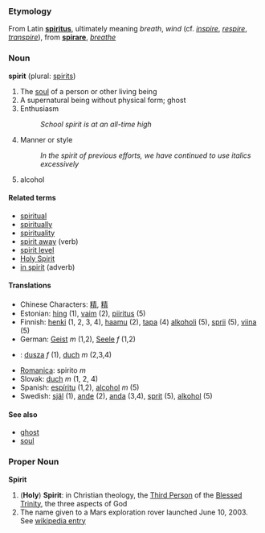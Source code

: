 ===Etymology===
From Latin '''[[spiritus]]''', ultimately meaning ''breath'', ''wind'' (cf. ''[[inspire]]'', ''[[respire]]'', ''[[transpire]]''), from '''[[spirare]]''', ''[[breathe]]''

===Noun===
'''spirit''' (plural: [[spirits]])

# The [[soul]] of a person or other living being
# A supernatural being without physical form; ghost
# Enthusiasm
#: ''School spirit is at an all-time high''
# Manner or style
#: ''In the spirit of previous efforts, we have continued to use italics excessively''
# alcohol

====Related terms====
*[[spiritual]]
*[[spiritually]]
*[[spirituality]]
*[[spirit away]] (verb)
*[[spirit level]]
*[[Holy Spirit]]
*[[in spirit]] (adverb)

====Translations====
*Chinese Characters: [[精]], [[精]]
*Estonian: [[hing]] (1), [[vaim]] (2), [[piiritus]] (5)
*Finnish: [[henki]] (1, 2, 3, 4), [[haamu]] (2), [[tapa#Finnish|tapa]] (4) [[alkoholi]] (5), [[sprii]] (5), [[viina]] (5)
*German: [[Geist]] ''m'' (1,2), [[Seele]] ''f'' (1,2)
*{{pl}}: [[dusza]] ''f'' (1), [[duch]] ''m'' (2,3,4)
*[[Romanica]]: spirito ''m''
*Slovak: [[duch]] ''m'' (1, 2, 4)
*Spanish: [[espíritu]] (1,2), [[alcohol]] ''m'' (5)
*Swedish: [[själ]] (1), [[ande]] (2), [[anda]] (3,4), [[sprit]] (5), [[alkohol]] (5)

====See also====
*[[ghost]]
*[[soul]]

===Proper Noun===
'''Spirit'''

# ('''Holy''') '''Spirit''': in Christian theology, the [[Third Person]] of the [[Blessed Trinity]], the three aspects of God
#The name given to a Mars exploration rover launched June 10, 2003.  See [[w:MER-A|wikipedia entry]]